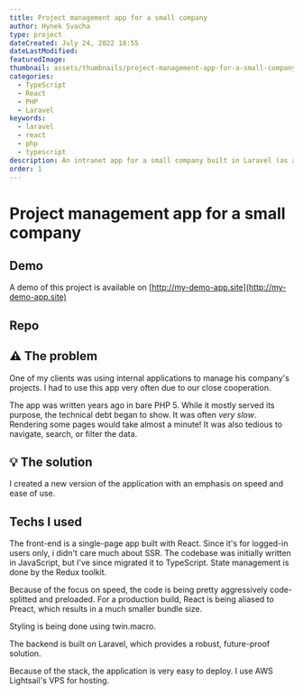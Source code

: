 ```yaml
---
title: Project management app for a small company
author: Hynek Svacha
type: project
dateCreated: July 24, 2022 10:55
dateLastModified:
featuredImage:
thumbnail: assets/thumbnails/project-management-app-for-a-small-company-thumbnail.png
categories:
  - TypeScript
  - React
  - PHP
  - Laravel
keywords:
  - laravel
  - react
  - php
  - typescript
description: An intranet app for a small company built in Laravel (as a backend) and React (as a frontend) showcase.
order: 1
---
```


<MacBookMockup image={mock}/>

# Project management app for a small company

<DevstackItem item="react" label="React" />
<DevstackItem item="redux" label="Redux" />
<DevstackItem item="tailwindcss" label="Tailwind" />
<DevstackItem item="laravel" label="Laravel" />
<DevstackItem item="mysql" label="MySQL" />
<DevstackItem item="aws" label="AWS Lightsail" />

## Demo
A demo of this project is available on [http://my-demo-app.site](http://my-demo-app.site)

## Repo

## <span class="text-lg [filter:opacity(0.8)]">⚠</span> The problem

One of my clients was using internal applications to manage his company's projects. I had to use this app very often due to our close cooperation.

The app was written years ago in bare PHP 5. While it mostly served its purpose, the technical debt began to show. It was often *very slow*. Rendering some pages would take almost a minute! It was also tedious to navigate, search, or filter the data.

## <span class="text-lg [filter:opacity(0.8)]">💡</span> The solution

I created a new version of the application with an emphasis on speed and ease of use.

## Techs I used

The front-end is a single-page app built with React. Since it's for logged-in users only, i didn't care much about SSR. The codebase was initially written in JavaScript, but I've since migrated it to TypeScript. State management is done by the Redux toolkit.

Because of the focus on speed, the code is being pretty aggressively code-splitted and preloaded. For a production build, React is being aliased to Preact, which results in a much smaller bundle size.

Styling is being done using twin.macro.

The backend is built on Laravel, which provides a robust, future-proof solution.

Because of the stack, the application is very easy to deploy. I use AWS Lightsail's VPS for hosting.

